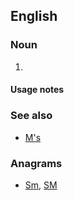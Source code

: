 {{also|Appendix:Variations of "ms"}}

==English==

===Noun===
{{head|en|noun plural form}}

# {{plural of|m|lang=en}}

====Usage notes====
{{U:en:plurals of letters}}

===See also===
* [[M's]]

===Anagrams===
* [[Sm#English|Sm]], [[SM#English|SM]]